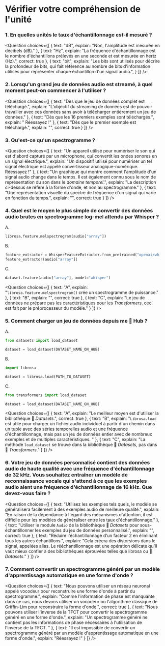 <!-- DISABLE-FRONTMATTER-SECTIONS -->

# Vérifier votre compréhension de l'unité

### 1. En quelles unités le taux d'échantillonnage est-il mesuré ?

<Question
	choices={[
		{
			text: "dB",
			explain: "Non, l'amplitude est mesurée en décibels (dB)."
		},
		{
			text: "Hz",
			explain: "La fréquence d'échantillonnage est le nombre d'échantillons prélevés en une seconde et est mesurée en hertz (Hz).",
			correct: true
		},
		{
			text: "bit",
			explain: "Les bits sont utilisés pour décrire la profondeur de bits, qui fait référence au nombre de bits d'information utilisés pour représenter chaque échantillon d'un signal audio.",
		}
	]}
/>

### 2. Lorsqu'un grand jeu de données audio est streamé, à quel moment peut-on commencer à l'utiliser ?

<Question
	choices={[
		{
			text: "Dès que le jeu de données complet est téléchargé.",
			explain: "L'objectif du streaming de données est de pouvoir travailler avec ces données sans avoir à télécharger entièrement un jeu de données."
		},
		{
			text: "Dès que les 16 premiers exemples sont téléchargés.",
			explain: " Réessayez !"
		},
		{
			text: "Dès que le premier exemple est téléchargé.",
			explain: "",
			correct: true
		}
	]}
/>

### 3. Qu'est-ce qu'un spectrogramme ?

<Question
	choices={[
		{
			text: "Un appareil utilisé pour numériser le son qui est d'abord capturé par un microphone, qui convertit les ondes sonores en un signal électrique.",
			explain: "Un dispositif utilisé pour numériser un tel signal électrique est appelé convertisseur analogique-numérique. Réessayez !"
		},
		{
			text: "Un graphique qui montre comment l'amplitude d'un signal audio change dans le temps. Il est également connu sous le nom de représentation du son dans le *domaine temporel*.",
			explain: "La description ci-dessus se réfère à la forme d'onde, et non au spectrogramme."
		},
		{
			text: "Une représentation visuelle du spectre de fréquence d'un signal qui varie en fonction du temps.",
			explain: "",
			correct: true
		}
	]}
/>

### 4. Quel est le moyen le plus simple de convertir des données audio brutes en spectrogramme log-mel attendu par Whisper ?

A.

```python
librosa.feature.melspectrogram(audio["array"])
```

B.

```python
feature_extractor = WhisperFeatureExtractor.from_pretrained("openai/whisper-small")
feature_extractor(audio["array"])
```

C.

```python
dataset.feature(audio["array"], model="whisper")
```

<Question
	choices={[
		{
			text: "A",
			explain: "`librosa.feature.melspectrogram()` crée un spectrogramme de puissance."
		},
		{
			text: "B",
			explain: "",
			correct: true
		},
		{
			text: "C",
			explain: "Le jeu de données ne prépare pas les caractéristiques pour les <i>Transformers</i>, ceci est fait par le préprocesseur du modèle."
		}
	]}
/>

### 5. Comment charger un jeu de données depuis me 🤗 Hub ?

A.

```python
from datasets import load_dataset

dataset = load_dataset(DATASET_NAME_ON_HUB)
```

B.

```python
import librosa

dataset = librosa.load(PATH_TO_DATASET)
```

C.

```python
from transformers import load_dataset

dataset = load_dataset(DATASET_NAME_ON_HUB)
```

<Question
	choices={[
		{
			text: "A",
			explain: "Le meilleur moyen est d'utiliser la bibliothèque 🤗 <i>Datasets</i>.",
			correct: true
		},
		{
			text: "B",
			explain: "<code>Librosa.load</code> est utile pour charger un fichier audio individuel à partir d'un chemin dans un tuple avec des séries temporelles audio et une fréquence d'échantillonnage, mais pas un jeu de données entier avec de nombreux exemples et de multiples caractéristiques. "
		},
		{
			text: "C",
			explain: "La méthode <code>load_dataset</code> se trouve dans la bibliothèque 🤗 <i>Datasets</i>, pas dans 🤗 <i>Transformers</i>."
		}
	]}
/>

### 6. Votre jeu de données personnalisé contient des données audio de haute qualité avec une fréquence d'échantillonnage de 32 kHz. Vous souhaitez entraîner un modèle de reconnaissance vocale qui s'attend à ce que les exemples audio aient une fréquence d'échantillonnage de 16 kHz. Que devez-vous faire ?


<Question
	choices={[
		{
			text: "Utilisez les exemples tels quels, le modèle se généralisera facilement à des exemples audio de meilleure qualité.",
			explain: "En raison de la dépendance à l'égard des mécanismes d'attention, il est difficile pour les modèles de généraliser entre les taux d'échantillonnage."
		},
		{
			text: "Utiliser le module <code>Audio</code> de la bibliothèque 🤗 <i>Datasets</i> pour sous-échantillonner les exemples du jeu de données personnalisé.",
			explain: "",
			correct: true
		},
		{
			text: "Réduire l'échantillonnage d'un facteur 2 en éliminant tous les autres échantillons.",
			explain: "Cela créera des distorsions dans le signal, appelées alias. Le rééchantillonnage est une opération délicate qu'il vaut mieux confier à des bibliothèques éprouvées telles que librosa ou 🤗 <i>Datasets</i>."
		}
	]}
/>

### 7. Comment convertir un spectrogramme généré par un modèle d'apprentissage automatique en une forme d'onde ?

<Question
	choices={[
		{
			text: "Nous pouvons utiliser un réseau neuronal appelé vocodeur pour reconstruire une forme d'onde à partir du spectrogramme.",
			explain: "Comme l'information de phase est manquante dans ce cas, nous devons utiliser un vocodeur ou l'algorithme classique de Griffin-Lim pour reconstruire la forme d'onde.",
			correct: true
		},
		{
			text: "Nous pouvons utiliser l'inverse de la TFCT pour convertir le spectrogramme généré en une forme d'onde.",
			explain: "Un spectrogramme généré ne contient pas les informations de phase nécessaires à l'utilisation de l'inverse de la TFCT. "
		},
		{
			text: "Il est impossible de convertir un spectrogramme généré par un modèle d'apprentissage automatique en une forme d'onde.",
			explain: "Réessayez !"
		}
	]}
/>
